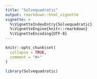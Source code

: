 ```yaml
---
title: "Solvequadratic"
output: rmarkdown::html_vignette
vignette: >
  %\VignetteIndexEntry{Solvequadratic}
  %\VignetteEngine{knitr::rmarkdown}
  %\VignetteEncoding{UTF-8}
---
```


```r
knitr::opts_chunk$set(
  collapse = TRUE,
  comment = "#>"
)
```

```r
library(Solvequadratic)
```

